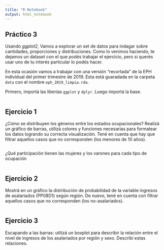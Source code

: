 ```yaml
---
title: "R Notebook"
output: html_notebook
---
```

## Práctico 3

Usando *ggplot2*, Vamos a explorar un set de datos para indagar sobre cantidades, proporciones y distribuciones. Como lo venimos haciendo, te dejamos un dataset con el que podés trabajar el ejercicio, pero si querés usar uno de tu interés particular lo podés hacer. 

En esta ocasión vamos a trabajar con una versión "recortada" de la EPH individual del primer trimestre de 2019. Esta está guaradada en la carpeta `data` con el nombre `eph_2019_limpia.rda`. 

Primero, importá las liberías `ggplot` y `dplyr`. Luego importá la base. 

```r
```


## Ejercicio 1

¿Cómo se distribuyen los géneros entre los estados ocupacionales? Realizá un gráfico de barras, utilizá colores y funciones necesarias para formatear los datos logrando su correcta visualización. Tené en cuenta que hay que filtrar aquellos casos que no corresponden (los menores de 10 años).

```r
```

¿Qué participación tienen las mujeres y los varones para cada tipo de ocupación 

```r
```


## Ejercicio 2

Mostrá en un gráfico la distribución de probabilidad de la variable ingresos de asalariados (PP08D1) según región. De nuevo, tené en cuenta con filtrar aquellos casos que no corresponden (los no-asalariados).

```r
```


## Ejercicio 3

Escapando a las barras: utilizá un boxplot para describir la relación entre el nivel de ingresos de los asalariados por región y sexo. Describí estas relaciones.

```r

```


```r
```

